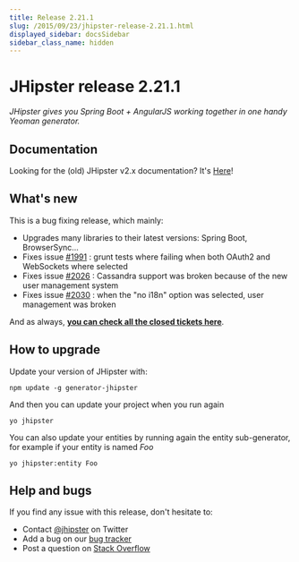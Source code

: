 ```yaml
---
title: Release 2.21.1
slug: /2015/09/23/jhipster-release-2.21.1.html
displayed_sidebar: docsSidebar
sidebar_class_name: hidden
---
```


JHipster release 2.21.1
==================

*JHipster gives you Spring Boot + AngularJS working together in one handy Yeoman generator.*

Documentation
----------

Looking for the (old) JHipster v2.x documentation? It's [Here](https://www.jhipster.tech/documentation-archive/)!

What's new
----------

This is a bug fixing release, which mainly:

- Upgrades many libraries to their latest versions: Spring Boot, BrowserSync...
- Fixes issue [#1991](https://github.com/jhipster/generator-jhipster/issues/1991) : grunt tests where failing when both OAuth2 and WebSockets where selected
- Fixes issue [#2026](https://github.com/jhipster/generator-jhipster/issues/2026) : Cassandra support was broken because of the new user management system
- Fixes issue [#2030](https://github.com/jhipster/generator-jhipster/issues/2030) : when the "no i18n" option was selected, user management was broken

And as always, __[you can check all the closed tickets here](https://github.com/jhipster/generator-jhipster/issues?q=milestone%3A2.21.1+is%3Aclosed)__.

How to upgrade
------------

Update your version of JHipster with:

```
npm update -g generator-jhipster
```

And then you can update your project when you run again

```
yo jhipster
```

You can also update your entities by running again the entity sub-generator, for example if your entity is named _Foo_

```
yo jhipster:entity Foo
```

Help and bugs
--------------

If you find any issue with this release, don't hesitate to:

- Contact [@jhipster](https://twitter.com/jhipster) on Twitter
- Add a bug on our [bug tracker](https://github.com/jhipster/generator-jhipster/issues?state=open)
- Post a question on [Stack Overflow](http://stackoverflow.com/tags/jhipster/info)
